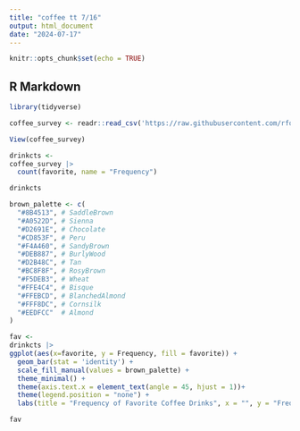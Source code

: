 ```yaml
---
title: "coffee tt 7/16"
output: html_document
date: "2024-07-17"
---
```


```r
knitr::opts_chunk$set(echo = TRUE)
```

## R Markdown
```r
library(tidyverse)
```


```r
coffee_survey <- readr::read_csv('https://raw.githubusercontent.com/rfordatascience/tidytuesday/master/data/2024/2024-05-14/coffee_survey.csv')
```

```r
View(coffee_survey)
```

```r
drinkcts <- 
coffee_survey |> 
  count(favorite, name = "Frequency")

drinkcts
```
```r
brown_palette <- c(
  "#8B4513", # SaddleBrown
  "#A0522D", # Sienna
  "#D2691E", # Chocolate
  "#CD853F", # Peru
  "#F4A460", # SandyBrown
  "#DEB887", # BurlyWood
  "#D2B48C", # Tan
  "#BC8F8F", # RosyBrown
  "#F5DEB3", # Wheat
  "#FFE4C4", # Bisque
  "#FFEBCD", # BlanchedAlmond
  "#FFF8DC", # Cornsilk
  "#EEDFCC"  # Almond
)
```

```r
fav <-
drinkcts |> 
ggplot(aes(x=favorite, y = Frequency, fill = favorite)) +
  geom_bar(stat = 'identity') +
  scale_fill_manual(values = brown_palette) +
  theme_minimal() +
  theme(axis.text.x = element_text(angle = 45, hjust = 1))+
  theme(legend.position = "none") +
  labs(title = "Frequency of Favorite Coffee Drinks", x = "", y = "Frequency")
```

```r
fav
```

